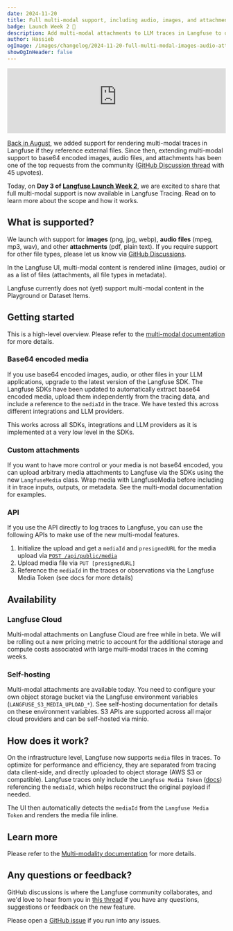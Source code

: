 ```yaml
---
date: 2024-11-20
title: Full multi-modal support, including audio, images, and attachments
badge: Launch Week 2 🚀
description: Add multi-modal attachments to LLM traces in Langfuse to observe, and view them within the Langfuse UI.
author: Hassieb
ogImage: /images/changelog/2024-11-20-full-multi-modal-images-audio-attachments.png
showOgInHeader: false
---
```



<ChangelogHeader />

<iframe
  width="100%"
  className="aspect-[16/9] rounded mt-10 w-full"
  src="https://www.youtube-nocookie.com/embed/Aq-KLXPqnl0?si=NG_6-tTmoXvTOwi4"
  title="YouTube video player"
  frameborder="0"
  allow="accelerometer; autoplay; clipboard-write; encrypted-media; gyroscope; picture-in-picture; web-share"
  referrerpolicy="strict-origin-when-cross-origin"
  allowFullScreen
></iframe>

[Back in August](/changelog/2024-08-21-openai-multi-modal-traces), we added support for rendering multi-modal traces in Langfuse if they reference external files. Since then, extending multi-modal support to base64 encoded images, audio files, and attachments has been one of the top requests from the community ([GitHub Discussion thread](https://github.com/orgs/langfuse/discussions/3004) with 45 upvotes).

Today, on **Day 3 of [Langfuse Launch Week 2](/blog/2024-11-17-launch-week-2)**, we are excited to share that full multi-modal support is now available in Langfuse Tracing. Read on to learn more about the scope and how it works.

## What is supported?

We launch with support for **images** (png, jpg, webp), **audio files** (mpeg, mp3, wav), and other **attachments** (pdf, plain text). If you require support for other file types, please let us know via [GitHub Discussions](https://github.com/orgs/langfuse/discussions/3004).

In the Langfuse UI, multi-modal content is rendered inline (images, audio) or as a list of files (attachments, all file types in metadata).


<MultiModalImageGallery />

Langfuse currently does not (yet) support multi-modal content in the Playground or Dataset Items.

## Getting started

<Callout>

This is a high-level overview. Please refer to the [multi-modal documentation](/docs/tracing-features/multi-modality) for more details.

</Callout>

### Base64 encoded media

If you use base64 encoded images, audio, or other files in your LLM applications, upgrade to the latest version of the Langfuse SDK. The Langfuse SDKs have been updated to automatically extract base64 encoded media, upload them independently from the tracing data, and include a reference to the `mediaId` in the trace. We have tested this across different integrations and LLM providers.

This works across all SDKs, integrations and LLM providers as it is implemented at a very low level in the SDKs.

### Custom attachments

If you want to have more control or your media is not base64 encoded, you can upload arbitrary media attachments to Langfuse via the SDKs using the new `LangfuseMedia` class. Wrap media with LangfuseMedia before including it in trace inputs, outputs, or metadata. See the multi-modal documentation for examples.

### API

If you use the API directly to log traces to Langfuse, you can use the following APIs to make use of the new multi-modal features.

1. Initialize the upload and get a `mediaId` and `presignedURL` for the media upload via [`POST /api/public/media`](https://api.reference.langfuse.com/#post-/api/public/media)
2. Upload media file via `PUT [presignedURL]`
3. Reference the `mediaId` in the traces or observations via the Langfuse Media Token (see docs for more details)

## Availability

### Langfuse Cloud

Multi-modal attachments on Langfuse Cloud are free while in beta. We will be rolling out a new pricing metric to account for the additional storage and compute costs associated with large multi-modal traces in the coming weeks.

### Self-hosting

Multi-modal attachments are available today. You need to configure your own object storage bucket via the Langfuse environment variables (`LANGFUSE_S3_MEDIA_UPLOAD_*`). See self-hosting documentation for details on these environment variables. S3 APIs are supported across all major cloud providers and can be self-hosted via minio.

## How does it work?

On the infrastructure level, Langfuse now supports `media` files in traces. To optimize for performance and efficiency, they are separated from tracing data client-side, and directly uploaded to object storage (AWS S3 or compatible). Langfuse traces only include the `Langfuse Media Token` ([docs](/docs/tracing-features/multi-modality)) referencing the `mediaId`, which helps reconstruct the original payload if needed.

The UI then automatically detects the `mediaId` from the `Langfuse Media Token` and renders the media file inline.

## Learn more

Please refer to the [Multi-modality documentation](/docs/tracing-features/multi-modality) for more details.

## Any questions or feedback?

GitHub discussions is where the Langfuse community collaborates, and we'd love to hear from you in [this thread](https://github.com/orgs/langfuse/discussions/3004) if you have any questions, suggestions or feedback on the new feature.

Please open a [GitHub issue](/issues) if you run into any issues.
